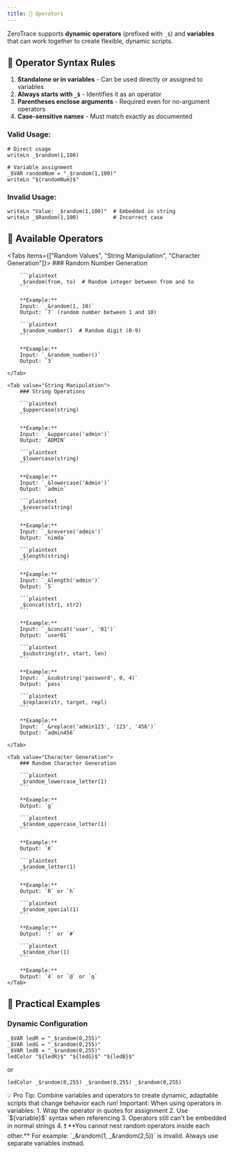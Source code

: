 ```yaml
---
title: 🔢 Operators
---
```



ZeroTrace supports **dynamic operators** (prefixed with `_$`) and **variables** that can work together to create flexible, dynamic scripts.

## 📝 Operator Syntax Rules

1. **Standalone or in variables** - Can be used directly or assigned to variables
2. **Always starts with `_$`** - Identifies it as an operator
3. **Parentheses enclose arguments** - Required even for no-argument operators
4. **Case-sensitive names** - Must match exactly as documented

### Valid Usage:
```plaintext
# Direct usage
writeLn _$random(1,100)

# Variable assignment
_$VAR randomNum = "_$random(1,100)"
writeLn "${randomNum}$"
```

### Invalid Usage:
```plaintext
writeLn "Value: _$random(1,100)"  # Embedded in string
writeLn _$Random(1,100)           # Incorrect case
```

## 🔢 Available Operators

<Tabs items={["Random Values", "String Manipulation", "Character Generation"]}>
    <Tab value="Random Values">
        ### Random Number Generation

        ```plaintext
        _$random(from, to)  # Random integer between from and to
        ```

        **Example:**
        Input: `_&random(1, 10)`
        Output: `7` (random number between 1 and 10)

        ```plaintext
        _$random_number()  # Random digit (0-9)
        ```

        **Example:**
        Input: `_&random_number()`
        Output: `3`

    </Tab>

    <Tab value="String Manipulation">
        ### String Operations

        ```plaintext
        _$uppercase(string)
        ```

        **Example:**
        Input: `_&uppercase('admin')`
        Output: `ADMIN`

        ```plaintext
        _$lowercase(string)
        ```

        **Example:**
        Input: `_&lowercase('Admin')`
        Output: `admin`

        ```plaintext
        _$reverse(string)
        ```

        **Example:**
        Input: `_&reverse('admin')`
        Output: `nimda`

        ```plaintext
        _$length(string)
        ```

        **Example:**
        Input: `_&length('admin')`
        Output: `5`

        ```plaintext
        _$concat(str1, str2)
        ```

        **Example:**
        Input: `_&concat('user', '01')`
        Output: `user01`

        ```plaintext
        _$substring(str, start, len)
        ```

        **Example:**
        Input: `_&substring('password', 0, 4)`
        Output: `pass`

        ```plaintext
        _$replace(str, target, repl)
        ```

        **Example:**
        Input: `_&replace('admin123', '123', '456')`
        Output: `admin456`

    </Tab>

    <Tab value="Character Generation">
        ### Random Character Generation

        ```plaintext
        _$random_lowercase_letter(1)
        ```

        **Example:**
        Output: `g`

        ```plaintext
        _$random_uppercase_letter(1)
        ```

        **Example:**
        Output: `K`

        ```plaintext
        _$random_letter(1)
        ```

        **Example:**
        Output: `R` or `h`

        ```plaintext
        _$random_special(1)
        ```

        **Example:**
        Output: `!` or `#`

        ```plaintext
        _$random_char(1)
        ```

        **Example:**
        Output: `4` or `@` or `q`
    </Tab>
</Tabs>

## 🧩 Practical Examples

### Dynamic Configuration
```plaintext
_$VAR ledR = "_$random(0,255)"
_$VAR ledG = "_$random(0,255)"
_$VAR ledB = "_$random(0,255)"
ledColor "${ledR}$" "${ledG}$" "${ledB}$"
```
or
```plaintext
ledColor _$random(0,255) _$random(0,255) _$random(0,255)
```

<Callout type="info">
    💡 Pro Tip: Combine variables and operators to create dynamic, adaptable scripts that change behavior each run!
</Callout>

<Callout type="warn">
    Important: When using operators in variables:
    1. Wrap the operator in quotes for assignment
    2. Use `${variable}$` syntax when referencing
    3. Operators still can't be embedded in normal strings
    4. ❗ **You cannot nest random operators inside each other.**
    For example: `_&random(1, _&random(2,5))` is invalid.
    Always use separate variables instead.
</Callout>
